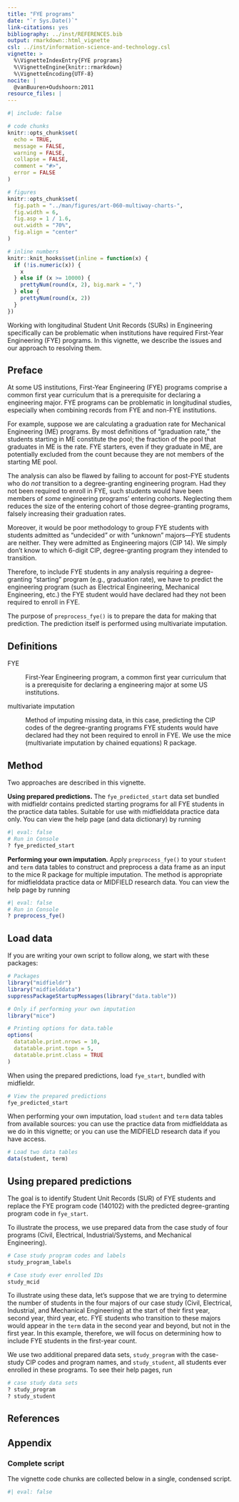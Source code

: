 ```yaml
---
title: "FYE programs"
date: "`r Sys.Date()`"
link-citations: yes
bibliography: ../inst/REFERENCES.bib
output: rmarkdown::html_vignette
csl: ../inst/information-science-and-technology.csl
vignette: >
  %\VignetteIndexEntry{FYE programs}
  %\VignetteEngine{knitr::rmarkdown}
  %\VignetteEncoding{UTF-8}
nocite: |
  @vanBuuren+Oudshoorn:2011
resource_files: |
---
```


```r
#| include: false

# code chunks
knitr::opts_chunk$set(
  echo = TRUE,
  message = FALSE,
  warning = FALSE,
  collapse = FALSE,
  comment = "#>",
  error = FALSE
)

# figures
knitr::opts_chunk$set(
  fig.path = "../man/figures/art-060-multiway-charts-",
  fig.width = 6,
  fig.asp = 1 / 1.6,
  out.width = "70%",
  fig.align = "center"
)

# inline numbers
knitr::knit_hooks$set(inline = function(x) {
  if (!is.numeric(x)) {
    x
  } else if (x >= 10000) {
    prettyNum(round(x, 2), big.mark = ",")
  } else {
    prettyNum(round(x, 2))
  }
})
```

Working with longitudinal Student Unit Records (SURs) in Engineering specifically can be problematic when institutions have required First-Year Engineering (FYE) programs. In this vignette, we describe the issues and our approach to resolving them. 





## Preface 

At some US institutions, First-Year Engineering (FYE) programs comprise a common first year curriculum that is a prerequisite for declaring a engineering major. FYE programs can be problematic in longitudinal studies, especially when combining records from FYE and non-FYE institutions.  

For example, suppose we are calculating a graduation rate for Mechanical Engineering (ME) programs. By most definitions of "graduation rate," the students starting in ME constitute the pool; the fraction of the pool that graduates in ME is the rate. FYE starters, even if they graduate in ME, are potentially excluded from the count because they are not members of the starting ME pool. 

The analysis can also be flawed by failing to account for post-FYE students who do *not* transition to a degree-granting engineering program. Had they not been required to enroll in FYE, such students would have been members of *some* engineering programs' entering cohorts. Neglecting them reduces the size of the entering cohort of those degree-granting programs, falsely increasing their graduation rates. 

Moreover, it would be poor methodology to group FYE students with students admitted as "undecided" or with "unknown" majors---FYE students are neither. 
They were admitted as Engineering majors (CIP 14). We simply don't know to which 6-digit CIP, degree-granting program they intended to transition.  

Therefore, to include FYE students in any analysis requiring a degree-granting "starting" program (e.g., graduation rate), we have to predict the engineering program (such as Electrical Engineering, Mechanical Engineering, etc.) the FYE student would have declared had they not been required to enroll in FYE. 

The purpose of `preprocess_fye()` is to prepare the data for making that prediction. The prediction itself is performed using multivariate imputation. 

## Definitions

FYE

: First-Year Engineering program, a common first year curriculum that is a prerequisite for declaring a engineering major at some US institutions.  

multivariate imputation

: Method of imputing missing data, in this case, predicting the CIP codes of the degree-granting programs FYE students would have declared had they not been required to enroll in FYE. We use the mice (multivariate imputation by chained equations) R package. 




## Method

Two approaches are described in this vignette. 

**Using prepared predictions.** The `fye_predicted_start` data set bundled with midfieldr contains predicted starting programs for all FYE students in the  practice data tables. Suitable for use with midfielddata practice data only. You can view the help page (and data dictionary) by running

```r
#| eval: false
# Run in Console
? fye_predicted_start
```
 

**Performing your own imputation.** Apply `preprocess_fye()` to your `student` and `term` data tables to construct and preprocess a data frame as an input  to the mice R package for multiple imputation. The method is appropriate for  midfielddata practice data or MIDFIELD research data. You can view the help page by running

```r
#| eval: false
# Run in Console
? preprocess_fye()
```
 





## Load data

If you are writing your own script to follow along, we start with these packages:

```r
# Packages
library("midfieldr")
library("midfielddata")
suppressPackageStartupMessages(library("data.table"))

# Only if performing your own imputation
library("mice")

# Printing options for data.table
options(
  datatable.print.nrows = 10,
  datatable.print.topn = 5,
  datatable.print.class = TRUE
)
```

When using the prepared predictions, load `fye_start`, bundled with midfieldr. 
```r
# View the prepared predictions
fye_predicted_start
```

When performing your own imputation, load `student` and `term` data tables from available sources: you can use the practice data from  midfielddata as we do in this vignette; or you can use the MIDFIELD research data if you have access. 

```r
# Load two data tables
data(student, term)
```


## Using prepared predictions

The goal is to identify Student Unit Records (SUR) of FYE students and replace the FYE program code (140102) with the predicted degree-granting program code in `fye_start`.  

To illustrate the process, we use prepared data from the case study of four  programs (Civil, Electrical, Industrial/Systems, and Mechanical Engineering). 

```r
# Case study program codes and labels
study_program_labels
```


```r
# Case study ever enrolled IDs
study_mcid
```



To illustrate using these data, let's suppose that we are trying to determine the number of students in the four majors of our case study (Civil, Electrical, Industrial, and Mechanical Engineering) at the start of their first year, second year, third year, etc.  FYE students who transition to these majors would appear in the `term` data in the second year and beyond, but not in the first year. In this example, therefore, we will focus on determining how to include FYE students in the first-year count. 

We use two additional prepared data sets, `study_program` with the case-study CIP codes and program names, and `study_student`, all students ever enrolled in these programs. To see their help pages, run 

```r
# case study data sets 
? study_program
? study_student
```




















## References

<div id="refs"></div>






## Appendix

### Complete script

The vignette code chunks are collected below in a single, condensed script. 

```r
#| eval: false



```

